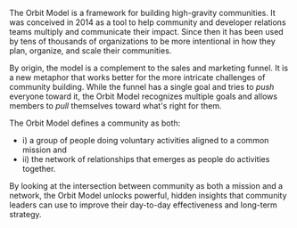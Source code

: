 The Orbit Model is a framework for building high-gravity communities.
It was conceived in 2014 as a tool to help community and developer relations teams
multiply and communicate their impact.
Since then it has been used by tens of thousands of organizations to be more intentional in
how they plan, organize, and scale their communities.

By origin, the model is a complement to the sales and marketing funnel. It is a new metaphor that works better
for the more intricate challenges of community building.
While the funnel has a single
goal and tries to _push_ everyone toward it, the Orbit Model recognizes multiple goals and
allows members to _pull_ themselves toward what's right for them.

The Orbit Model defines a community as both:

- i) a group of people doing voluntary activities aligned to a common mission and
- ii) the network of relationships that emerges as people do activities together.

By looking at the intersection between community as both a mission and a network, the Orbit
Model unlocks powerful, hidden insights that community leaders can use to improve their
day-to-day effectiveness and long-term strategy.
